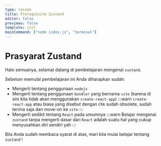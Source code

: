 ```yaml
---
type: lesson
title: Prerequisite Zustand
editor: false
previews: false
template: init
mainCommand: ["node index.js", "terminal"]
---
```


# Prasyarat Zustand

Halo semuanya, selamat datang di pembelajaran mengenai `zustand`.

Sebelum memulai pembelajaran ini Anda diharapkan sudah:
- Mengerti tentang penggunaan `nodejs`
- Mengerti tentang penggunaan `bundler` yang bernama `vite` (karena di sini kita tidak akan menggunakan `create-react-app`)
    :::warn
    `create-react-app` atau biasa yang disebut dengan `CRA` sudah obsolete, sudah terima saja dan move-on ke `vite`
    :::
- Mengerti sedikit tentang `React` pada umumnya
    :::warn
    Belajar mengenai `zustand` tanpa mengerti dasar dari `React` adalah suatu hal yang cukup menyusahkan diri sendiri yah
    :::

Bila Anda sudah membaca syarat di atas, mari kita mulai belajar tentang `zustand` !